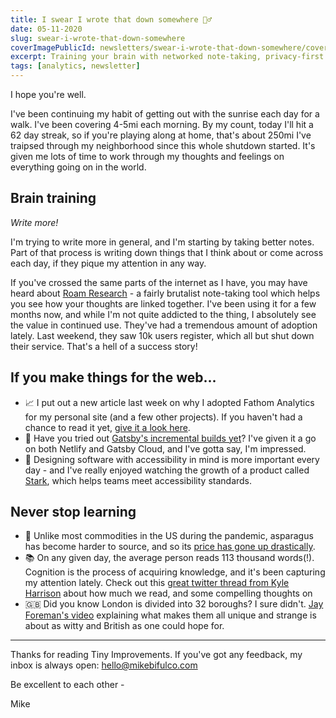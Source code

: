 ```yaml
---
title: I swear I wrote that down somewhere 🤦‍♂️
date: 05-11-2020
slug: swear-i-wrote-that-down-somewhere
coverImagePublicId: newsletters/swear-i-wrote-that-down-somewhere/cover
excerpt: Training your brain with networked note-taking, privacy-first analytics for websites, expensive asparagus, speed reading and retention.
tags: [analytics, newsletter]
---
```


I hope you're well.

I've been continuing my habit of getting out with the sunrise each day for a walk. I've been covering 4-5mi each morning. By my count, today I'll hit a 62 day streak, so if you're playing along at home, that's about 250mi I've traipsed through my neighborhood since this whole shutdown started. It's given me lots of time to work through my thoughts and feelings on everything going on in the world.​

## Brain training

_Write more!_

I'm trying to write more in general, and I'm starting by taking better notes. Part of that process is writing down things that I think about or come across each day, if they pique my attention in any way.

If you've crossed the same parts of the internet as I have, you may have heard about [Roam Research](https://roamresearch.com/) - a fairly brutalist note-taking tool which helps you see how your thoughts are linked together. I've been using it for a few months now, and while I'm not quite addicted to the thing, I absolutely see the value in continued use. They've had a tremendous amount of adoption lately. Last weekend, they saw 10k users register, which all but shut down their service. That's a hell of a success story!

## If you make things for the web...

- 📈 I put out a new article last week on why I adopted Fathom Analytics for my personal site (and a few other projects). If you haven't had a chance to read it yet, [give it a look here](https://www.mikebifulco.com/posts/why-fathom-analytics).
- 🔨 Have you tried out [Gatsby's incremental builds yet](https://www.gatsbyjs.com/blog/2020-04-22-announcing-incremental-builds/)? I've given it a go on both Netlify and Gatsby Cloud, and I've gotta say, I'm impressed.
- 🎨 Designing software with accessibility in mind is more important every day - and I've really enjoyed watching the growth of a product called [Stark](https://www.getstark.co/), which helps teams meet accessibility standards.

## Never stop learning

- 🥬 Unlike most commodities in the US during the pandemic, asparagus has become harder to source, and so its [price has gone up drastically](https://www.upi.com/Top_News/US/2020/05/07/Asparagus-price-bucks-norm-spikes-during-coronavirus-pandemic/5101588800054/).
- 📚 On any given day, the average person reads 113 thousand words(!). Cognition is the process of acquiring knowledge, and it's been capturing my attention lately. Check out this [great twitter thread from Kyle Harrison](https://twitter.com/kwharrison13/status/1257817073868107776) about how much we read, and some compelling thoughts on
- 🇬🇧 Did you know London is divided into 32 boroughs? I sure didn't. [Jay Foreman's video](https://www.youtube.com/watch?v=_T_0FYHn0I0) explaining what makes them all unique and strange is about as witty and British as one could hope for.

<hr />

Thanks for reading Tiny Improvements. If you've got any feedback, my inbox is always open: [hello@mikebifulco.com​](mailto:hello@mikebifulco.com)

Be excellent to each other -

Mike

